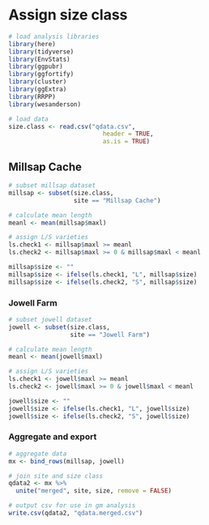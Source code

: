 # Assign size class

```r
# load analysis libraries
library(here)
library(tidyverse)
library(EnvStats)
library(ggpubr)
library(ggfortify)
library(cluster)
library(ggExtra)
library(RRPP)
library(wesanderson)

# load data
size.class <- read.csv("qdata.csv",
                          header = TRUE,
                          as.is = TRUE)
```

## Millsap Cache

```r
# subset millsap dataset
millsap <- subset(size.class,
                  site == "Millsap Cache")

# calculate mean length
meanl <- mean(millsap$maxl)

# assign L/S varieties
ls.check1 <- millsap$maxl >= meanl
ls.check2 <- millsap$maxl >= 0 & millsap$maxl < meanl

millsap$size <- ""
millsap$size <- ifelse(ls.check1, "L", millsap$size)
millsap$size <- ifelse(ls.check2, "S", millsap$size)
```

### Jowell Farm

```r
# subset jowell dataset
jowell <- subset(size.class,
                 site == "Jowell Farm")

# calculate mean length
meanl <- mean(jowell$maxl)

# assign L/S varieties
ls.check1 <- jowell$maxl >= meanl
ls.check2 <- jowell$maxl >= 0 & jowell$maxl < meanl

jowell$size <- ""
jowell$size <- ifelse(ls.check1, "L", jowell$size)
jowell$size <- ifelse(ls.check2, "S", jowell$size)
```

### Aggregate and export

```r
# aggregate data
mx <- bind_rows(millsap, jowell)

# join site and size class
qdata2 <- mx %>% 
  unite("merged", site, size, remove = FALSE)

# output csv for use in gm analysis
write.csv(qdata2, "qdata.merged.csv")
```

